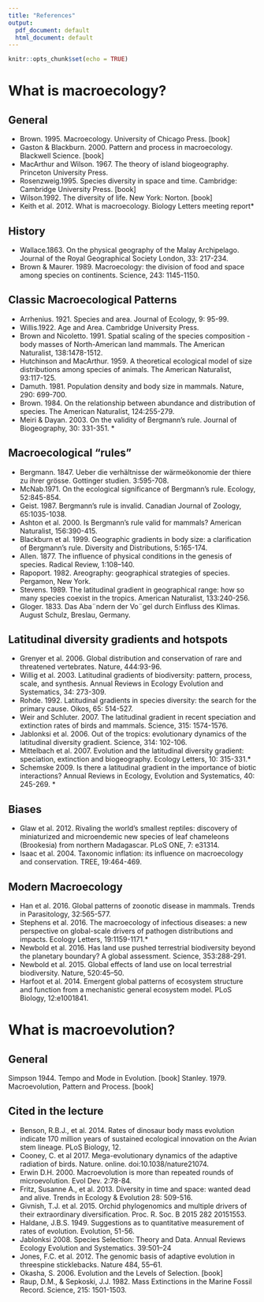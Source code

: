 ```yaml
---
title: "References"
output:
  pdf_document: default
  html_document: default
---
```


```r
knitr::opts_chunk$set(echo = TRUE)
```

# What is macroecology?

## General
* Brown. 1995. Macroecology. University of Chicago Press. [book]
* Gaston & Blackburn. 2000. Pattern and process in macroecology. Blackwell Science. [book]
* MacArthur and Wilson.  1967. The theory of island biogeography. Princeton University Press.
* Rosenzweig.1995. Species diversity in space and time. Cambridge: Cambridge University Press. [book]
* Wilson.1992. The diversity of life. New York: Norton.  [book]
* Keith et al. 2012. What is macroecology. Biology Letters meeting report*

## History
* Wallace.1863. On the physical geography of the Malay Archipelago. Journal of the Royal Geographical Society London, 33: 217-234.
* Brown & Maurer. 1989. Macroecology: the division of food and space among species on continents. Science, 243: 1145-1150.

## Classic Macroecological Patterns
* Arrhenius. 1921. Species and area. Journal of Ecology, 9: 95-99.
* Willis.1922. Age and Area. Cambridge University Press.
* Brown and Nicoletto. 1991. Spatial scaling of the species composition - body masses of North-American land mammals. The American Naturalist, 138:1478-1512.
* Hutchinson and MacArthur. 1959. A theoretical ecological model of size distributions among species of animals. The American Naturalist, 93:117-125.
* Damuth. 1981.  Population density and body size in mammals. Nature, 290: 699-700.
* Brown. 1984. On the relationship between abundance and distribution of species. The American Naturalist, 124:255-279.
* Meiri & Dayan. 2003. On the validity of Bergmann’s rule. Journal of Biogeography, 30: 331-351. *

## Macroecological "rules"
* Bergmann. 1847. Ueber die verhältnisse der wärmeökonomie der thiere zu ihrer grösse. Gottinger studien. 3:595-708.
* McNab.1971. On the ecological significance of Bergmann's rule. Ecology, 52:845-854.
* Geist. 1987. Bergmann's rule is invalid. Canadian Journal of Zoology, 65:1035-1038.
* Ashton et al. 2000. Is Bergmann's rule valid for mammals? American Naturalist, 156:390-415.
* Blackburn et al. 1999. Geographic gradients in body size: a clarification of Bergmann's rule. Diversity and Distributions, 5:165-174.
* Allen. 1877. The influence of physical conditions in the genesis of species. Radical Review, 1:108–140.
* Rapoport. 1982. Areography: geographical strategies of species. Pergamon, New York. 
* Stevens. 1989. The latitudinal gradient in geographical range: how so many species coexist in the tropics. American Naturalist, 133:240-256.
* Gloger. 1833. Das Aba¨ndern der Vo¨gel durch Einfluss des Klimas. August Schulz, Breslau, Germany.

## Latitudinal diversity gradients and hotspots
* Grenyer et al. 2006. Global distribution and conservation of rare and threatened vertebrates. Nature, 444:93-96.
* Willig et al. 2003. Latitudinal gradients of biodiversity: pattern, process, scale, and synthesis.  Annual Reviews in Ecology Evolution and Systematics, 34: 273-309.
* Rohde. 1992. Latitudinal gradients in species diversity: the search for the primary cause. Oikos, 65: 514-527.
* Weir and Schluter. 2007. The latitudinal gradient in recent speciation and extinction rates of birds and mammals. Science, 315: 1574-1576.
* Jablonksi et al. 2006. Out of the tropics: evolutionary dynamics of the latitudinal diversity gradient. Science, 314: 102-106.
* Mittelbach et al. 2007. Evolution and the latitudinal diversity gradient: speciation, extinction and biogeography. Ecology Letters, 10: 315-331.*
* Schemske 2009. Is there a latitudinal gradient in the importance of biotic interactions? Annual Reviews in Ecology, Evolution and Systematics, 40: 245-269. *

## Biases
* Glaw et al. 2012. Rivaling the world's smallest reptiles: discovery of miniaturized and microendemic new species of leaf chameleons (Brookesia) from northern Madagascar. PLoS ONE, 7: e31314. 
* Isaac et al. 2004. Taxonomic inflation: its influence on macroecology and conservation. TREE, 19:464-469.

## Modern Macroecology
* Han et al. 2016. Global patterns of zoonotic disease in mammals. Trends in Parasitology, 32:565-577.  
* Stephens et al. 2016. The macroecology of infectious diseases: a new perspective on global-scale drivers of pathogen distributions and impacts. Ecology Letters, 19:1159-1171.*
* Newbold et al. 2016. Has land use pushed terrestrial biodiversity beyond the planetary boundary? A global assessment. Science, 353:288-291. 
* Newbold et al. 2015. Global effects of land use on local terrestrial biodiversity. Nature, 520:45–50.
* Harfoot et al. 2014. Emergent global patterns of ecosystem structure and function from a mechanistic general ecosystem model. PLoS Biology, 12:e1001841.

# What is macroevolution?

## General
Simpson 1944. Tempo and Mode in Evolution. [book]
Stanley. 1979. Macroevolution, Pattern and Process.  [book]

## Cited in the lecture
* Benson, R.B.J., et al. 2014. Rates of dinosaur body mass evolution indicate 170 million years of sustained ecological innovation on the Avian stem lineage. PLoS Biology, 12.
* Cooney,	C. et al 2017. Mega-evolutionary dynamics of the adaptive radiation of birds. Nature. online. doi:10.1038/nature21074.
* Erwin D.H. 2000. Macroevolution is more than repeated rounds of microevolution. Evol Dev. 2:78-84.
* Fritz, Susanne A., et al. 2013. Diversity in time and space: wanted dead and alive. Trends in Ecology & Evolution 28: 509-516.
* Givnish, T.J. et al. 2015. Orchid phylogenomics and multiple drivers of their extraordinary diversification. Proc. R. Soc. B 2015 282 20151553.
* Haldane, J.B.S. 1949. Suggestions as to quantitative measurement of rates of evolution. Evolution, 51-56.
* Jablonksi 2008. Species Selection: Theory and Data. Annual Reviews Ecology Evolution and Systematics. 39:501–24
* Jones, F.C. et al. 2012. The genomic basis of adaptive evolution in threespine sticklebacks. Nature 484, 55–61.
* Okasha, S. 2006. Evolution and the Levels of Selection. [book]
* Raup, D.M., & Sepkoski, J.J. 1982. Mass Extinctions in the Marine Fossil Record. Science, 215: 1501-1503.
